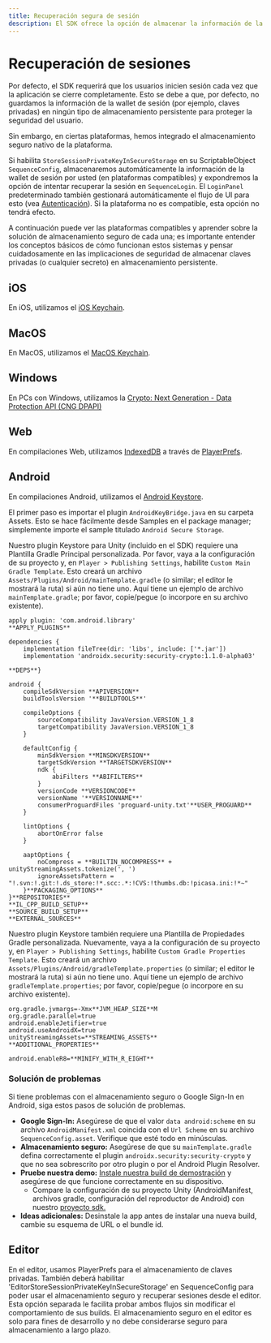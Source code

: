 ```yaml
---
title: Recuperación segura de sesión
description: El SDK ofrece la opción de almacenar la información de la wallet de sesión de forma segura en ciertas plataformas utilizando el almacenamiento seguro nativo.
---
```


# Recuperación de sesiones
Por defecto, el SDK requerirá que los usuarios inicien sesión cada vez que la aplicación se cierre completamente. Esto se debe a que, por defecto, no guardamos la información de la wallet de sesión (por ejemplo, claves privadas) en ningún tipo de almacenamiento persistente para proteger la seguridad del usuario.

Sin embargo, en ciertas plataformas, hemos integrado el almacenamiento seguro nativo de la plataforma.

Si habilita `StoreSessionPrivateKeyInSecureStorage` en su ScriptableObject `SequenceConfig`, almacenaremos automáticamente la información de la wallet de sesión por usted (en plataformas compatibles) y expondremos la opción de intentar recuperar la sesión en `SequenceLogin`. El `LoginPanel` predeterminado también gestionará automáticamente el flujo de UI para esto (vea [Autenticación](/sdk/unity/onboard/authentication/intro)). Si la plataforma no es compatible, esta opción no tendrá efecto.

A continuación puede ver las plataformas compatibles y aprender sobre la solución de almacenamiento seguro de cada una; es importante entender los conceptos básicos de cómo funcionan estos sistemas y pensar cuidadosamente en las implicaciones de seguridad de almacenar claves privadas (o cualquier secreto) en almacenamiento persistente.

## iOS
En iOS, utilizamos el [iOS Keychain](https://developer.apple.com/documentation/security/keychain_services?language=objc).

## MacOS
En MacOS, utilizamos el [MacOS Keychain](https://developer.apple.com/documentation/security/keychain_services?language=objc).

## Windows
En PCs con Windows, utilizamos la [Crypto: Next Generation - Data Protection API (CNG DPAPI)](https://learn.microsoft.com/en-us/windows/win32/seccng/cng-dpapi)

## Web
En compilaciones Web, utilizamos [IndexedDB](https://developer.mozilla.org/en-US/docs/Web/API/IndexedDB_API) a través de [PlayerPrefs](https://docs.unity3d.com/ScriptReference/PlayerPrefs.html).

## Android
En compilaciones Android, utilizamos el [Android Keystore](https://developer.android.com/privacy-and-security/keystore).

El primer paso es importar el plugin `AndroidKeyBridge.java` en su carpeta Assets. Esto se hace fácilmente desde Samples en el package manager; simplemente importe el sample titulado `Android Secure Storage`.

Nuestro plugin Keystore para Unity (incluido en el SDK) requiere una Plantilla Gradle Principal personalizada. Por favor, vaya a la configuración de su proyecto y, en `Player > Publishing Settings`, habilite `Custom Main Gradle Template`. Esto creará un archivo `Assets/Plugins/Android/mainTemplate.gradle` (o similar; el editor le mostrará la ruta) si aún no tiene uno. Aquí tiene un ejemplo de archivo `mainTemplate.gradle`; por favor, copie/pegue (o incorpore en su archivo existente).

```
apply plugin: 'com.android.library'
**APPLY_PLUGINS**

dependencies {
    implementation fileTree(dir: 'libs', include: ['*.jar'])
    implementation 'androidx.security:security-crypto:1.1.0-alpha03'

**DEPS**}

android {
    compileSdkVersion **APIVERSION**
    buildToolsVersion '**BUILDTOOLS**'

    compileOptions {
        sourceCompatibility JavaVersion.VERSION_1_8
        targetCompatibility JavaVersion.VERSION_1_8
    }

    defaultConfig {
        minSdkVersion **MINSDKVERSION**
        targetSdkVersion **TARGETSDKVERSION**
        ndk {
            abiFilters **ABIFILTERS**
        }
        versionCode **VERSIONCODE**
        versionName '**VERSIONNAME**'
        consumerProguardFiles 'proguard-unity.txt'**USER_PROGUARD**
    }

    lintOptions {
        abortOnError false
    }

    aaptOptions {
        noCompress = **BUILTIN_NOCOMPRESS** + unityStreamingAssets.tokenize(', ')
        ignoreAssetsPattern = "!.svn:!.git:!.ds_store:!*.scc:.*:!CVS:!thumbs.db:!picasa.ini:!*~"
    }**PACKAGING_OPTIONS**
}**REPOSITORIES**
**IL_CPP_BUILD_SETUP**
**SOURCE_BUILD_SETUP**
**EXTERNAL_SOURCES**
```

Nuestro plugin Keystore también requiere una Plantilla de Propiedades Gradle personalizada. Nuevamente, vaya a la configuración de su proyecto y, en `Player > Publishing Settings`, habilite `Custom Gradle Properties Template`. Esto creará un archivo `Assets/Plugins/Android/gradleTemplate.properties` (o similar; el editor le mostrará la ruta) si aún no tiene uno. Aquí tiene un ejemplo de archivo `gradleTemplate.properties`; por favor, copie/pegue (o incorpore en su archivo existente).

```
org.gradle.jvmargs=-Xmx**JVM_HEAP_SIZE**M
org.gradle.parallel=true
android.enableJetifier=true
android.useAndroidX=true
unityStreamingAssets=**STREAMING_ASSETS**
**ADDITIONAL_PROPERTIES**

android.enableR8=**MINIFY_WITH_R_EIGHT**
```

### Solución de problemas
Si tiene problemas con el almacenamiento seguro o Google Sign-In en Android, siga estos pasos de solución de problemas.
- **Google Sign-In:** Asegúrese de que el valor `data android:scheme` en su archivo `AndroidManifest.xml` coincida con el `Url Scheme` en su archivo
  `SequenceConfig.asset`. Verifique que esté todo en minúsculas.
- **Almacenamiento seguro:** Asegúrese de que su `mainTemplate.gradle` defina correctamente el plugin `androidx.security:security-crypto` y que no sea
  sobrescrito por otro plugin o por el Android Plugin Resolver.
- **Pruebe nuestra demo:** [Instale nuestra build de demostración](https://drive.google.com/file/d/1rAvnPu56Hj3yDRL32_lr887xt-xMQoYK/view?usp=sharing)
  y asegúrese de que funcione correctamente en su dispositivo.
  - Compare la configuración de su proyecto Unity (AndroidManifest, archivos gradle, configuración del reproductor de Android) con nuestro [proyecto sdk.](https://github.com/0xsequence/sequence-unity)
- **Ideas adicionales:** Desinstale la app antes de instalar una nueva build, cambie su esquema de URL o el bundle id.

## Editor
En el editor, usamos PlayerPrefs para el almacenamiento de claves privadas. También deberá habilitar 'EditorStoreSessionPrivateKeyInSecureStorage' en SequenceConfig para poder usar el almacenamiento seguro y recuperar sesiones desde el editor. Esta opción separada le facilita probar ambos flujos sin modificar el comportamiento de sus builds. El almacenamiento seguro en el editor es solo para fines de desarrollo y no debe considerarse seguro para almacenamiento a largo plazo.